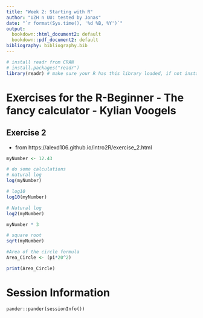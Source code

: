 ```yaml
---
title: "Week 2: Starting with R"
author: "UZH n UU: tested by Jonas"
date: "`r format(Sys.time(), '%d %B, %Y')`"
output:
  bookdown::html_document2: default
  bookdown::pdf_document2: default
bibliography: bibliography.bib
---
```


```r
# install readr from CRAN
# install.packages("readr")
library(readr) # make sure your R has this library loaded, if not install it (see line above)
```

# Exercises for the R-Beginner - The fancy calculator - Kylian Voogels

## Exercise 2
* from https://alexd106.github.io/intro2R/exercise_2.html
```r
myNumber <- 12.43

# do some calculations
# natural log
log(myNumber)
```

```r
# log10
log10(myNumber)
```


```r
# Natural log
log2(myNumber)
```

```r

myNumber * 3

# square root
sqrt(myNumber)

```
```r
#Area of the circle formula
Area_Circle <- (pi*20^2)

print(Area_Circle)
```
# Session Information
```
pander::pander(sessionInfo())
```


